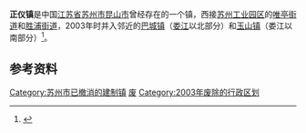 '''正仪镇'''是中国[[江苏省|江苏省]][[苏州市|苏州市]][[昆山市|昆山市]]曾经存在的一个镇，西接[[苏州工业园区|苏州工业园区]]的[[唯亭街道|唯亭街道]]和[[胜浦街道|胜浦街道]]，2003年时并入邻近的[[巴城镇|巴城镇]]（[[娄江|娄江]]以北部分）和[[玉山镇|玉山镇]]（娄江以南部分）<ref>{{Cite web |url=http://www.xzqh.org/html/show/js/5469.html |title=苏州市历史沿革 |access-date=2013-09-22 |archive-date=2020-02-24 |archive-url=https://web.archive.org/web/20200224092324/http://www.xzqh.org/html/show/js/5469.html |dead-url=no }}</ref>。

==参考资料==
{{reflist}}

{{江苏行政区划小作品}}

[[Category:苏州市已撤消的建制镇|Category:苏州市已撤消的建制镇]]
[[Category:昆山市行政区划|废]]
[[Category:2003年废除的行政区划|Category:2003年废除的行政区划]]